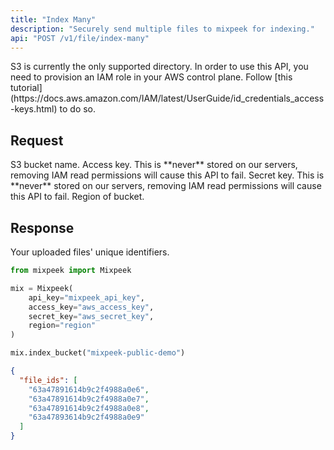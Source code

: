 ```yaml
---
title: "Index Many"
description: "Securely send multiple files to mixpeek for indexing."
api: "POST /v1/file/index-many"
---
```


<Note>
  S3 is currently the only supported directory. In order to use this API, you
  need to provision an IAM role in your AWS control plane. Follow [this
  tutorial](https://docs.aws.amazon.com/IAM/latest/UserGuide/id_credentials_access-keys.html)
  to do so.
</Note>

## Request

<ParamField body="s3_bucket" type="string">
  S3 bucket name.
</ParamField>

<ParamField body="aws_access_key" type="string">
  Access key. This is **never** stored on our servers, removing IAM read
  permissions will cause this API to fail.
</ParamField>

<ParamField body="aws_secret_key" type="string">
  Secret key. This is **never** stored on our servers, removing IAM read
  permissions will cause this API to fail.
</ParamField>

<ParamField body="region" type="string">
  Region of bucket.
</ParamField>

## Response

<ResponseField name="file_ids" type="array" required>
  Your uploaded files' unique identifiers.
</ResponseField>

<RequestExample>

```python Python
from mixpeek import Mixpeek

mix = Mixpeek(
    api_key="mixpeek_api_key",
    access_key="aws_access_key",
    secret_key="aws_secret_key",
    region="region"
)

mix.index_bucket("mixpeek-public-demo")
```

</RequestExample>

<ResponseExample>

```json Response
{
  "file_ids": [
    "63a47891614b9c2f4988a0e6",
    "63a47891614b9c2f4988a0e7",
    "63a47891614b9c2f4988a0e8",
    "63a47893614b9c2f4988a0e9"
  ]
}
```

</ResponseExample>
